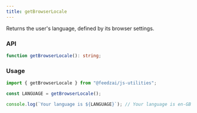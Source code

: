 ```yaml
---
title: getBrowserLocale
---
```

Returns the user's language, defined by its browser settings.

### API

```typescript
function getBrowserLocale(): string;
```

### Usage

```typescript
import { getBrowserLocale } from "@feedzai/js-utilities";

const LANGUAGE = getBrowserLocale();

console.log(`Your language is ${LANGUAGE}`); // Your language is en-GB
```
